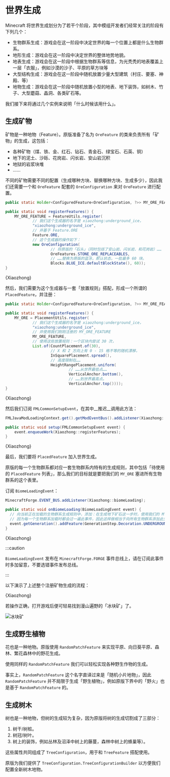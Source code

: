 # 世界生成

<!-- markdownlint-disable MD033 -->


Minecraft 将世界生成划分为了若干个阶段，其中模组开发者们经常关注的阶段有下列几个：

- 生物群系生成：游戏会在这一阶段中决定世界的每一个位置上都是什么生物群系。
- 地形生成：游戏会在这一阶段中决定世界的整体地势地貌。
- 地表生成：游戏会在这一阶段中根据生物群系等信息，为光秃秃的地表覆盖上一层「衣服」，例如沙漠的沙子、平原的草方块等
- 大型结构生成：游戏会在这一阶段中随机放置少量大型建筑（村庄、要塞、神殿、等）
- 地物生成：游戏会在这一阶段中随机放置小型的地表、地下装饰，如树木、竹子、大型蘑菇、晶洞、各类矿石等。

我们接下来将通过几个实例来说明「什么时候该用什么」。

## 生成矿物

矿物是一种地物（Feature）。原版准备了名为 `OreFeature` 的类来负责所有「矿物」的生成，这包括：

- 各种矿物（煤、铁、金、红石、钻石、青金石、绿宝石、石英、铜）
- 地下的泥土、沙砾、花岗岩、闪长岩、安山岩沉积
- 地狱的岩浆块堆
- ……

不同的矿物需要不同的配置（生成哪种方块、替换哪种方块、生成多少），因此我们还需要一个和 `OreFeature` 配套的 `OreConfiguration` 来对 `OreFeature` 进行配置。

<Tabs>
<TabItem value="core" label="核心代码">

```java title="src/main/java/org/teacon/xiaozhong/Xiaozhong.java"
public static Holder<ConfiguredFeature<OreConfiguration, ?>> MY_ORE_FEATURE;

public static void registerFeatures() {
    MY_ORE_FEATURE = FeatureUtils.register(
            // 我们这个生成器的名字是 xiaozhong:underground_ice，
            "xiaozhong:underground_ice",
            // 并基于 Feature.ORE
            Feature.ORE,
            // 这个生成器的操作如下：
            new OreConfiguration(
                    // 将原版的「石头」（同时包括了安山岩、闪长岩、和花岗岩）……
                    OreFeatures.STONE_ORE_REPLACEABLES,
                    // ……替换为原版的蓝冰，默认状态，一批最多 60 块。
                    Blocks.BLUE_ICE.defaultBlockState(), 60));
}
```

</TabItem>
<TabItem value="full" label="完整代码">
    <CodeBlock language="java" metastring="{28,36-42,51}" showLineNumbers
               title="src/main/java/org/teacon/xiaozhong/Xiaozhong.java">{Xiaozhong}</CodeBlock>
</TabItem>
</Tabs>

然后，我们需要为这个生成器与一套「放置规则」搭配，形成一个所谓的 `PlacedFeature`，并注册：

<Tabs>
<TabItem value="core" label="核心代码">

```java title="src/main/java/org/teacon/xiaozhong/Xiaozhong.java"
public static Holder<ConfiguredFeature<OreConfiguration, ?>> MY_ORE_FEATURE;

public static void registerFeatures() {
    MY_ORE = PlacementUtils.register(
            // 我们这个生成器的名字是 xiaozhong:underground_ice，
            "xiaozhong:underground_ice",
            // 并使用我们刚刚注册的 MY_ORE_FEATURE
            MY_ORE_FEATURE,
            // 使用这些放置规则：一个区块内尝试 30 次，
            List.of(CountPlacement.of(30),
                    // X 和 Z 方向上有 0 - 15 格不等的随机漂移，
                    InSquarePlacement.spread(),
                    // 高度限制在……
                    HeightRangePlacement.uniform(
                            // ……从世界最低点……
                            VerticalAnchor.bottom(),
                            // ……到世界最高点。
                            VerticalAnchor.top())));
}
```

</TabItem>
<TabItem value="full" label="完整代码">
    <CodeBlock language="java" metastring="{29,36,43-51}" showLineNumbers
               title="src/main/java/org/teacon/xiaozhong/Xiaozhong.java">{Xiaozhong}</CodeBlock>
</TabItem>
</Tabs>

然后我们订阅 `FMLCommonSetupEvent`，在其中__推迟__调用此方法：

<Tabs>
<TabItem value="core" label="核心代码">

```java title="src/main/java/org/teacon/xiaozhong/Xiaozhong.java"
FMLJavaModLoadingContext.get().getModEventBus().addListener(Xiaozhong::setup);

public static void setup(FMLCommonSetupEvent event) {
    event.enqueueWork(Xiaozhong::registerFeatures);
}
```

</TabItem>
<TabItem value="full" label="完整代码">
    <CodeBlock language="java" metastring="{32,53-55}" showLineNumbers
               title="src/main/java/org/teacon/xiaozhong/Xiaozhong.java">{Xiaozhong}</CodeBlock>
</TabItem>
</Tabs>

最后，我们要将 `PlacedFeature` 加入世界生成。

原版的每一个生物群系都对应一套生物群系内特有的生成规则，其中包括「待使用的 `PlacedFeature` 列表」，那么我们的目标就是要把我们的 `MY_ORE` 塞进所有生物群系的这个表里。

订阅 `BiomeLoadingEvent`：

<Tabs>
<TabItem value="core" label="核心代码">

```java title="src/main/java/org/teacon/xiaozhong/Xiaozhong.java"
MinecraftForge.EVENT_BUS.addListener(Xiaozhong::biomeLoading);

public static void onBiomeLoading(BiomeLoadingEvent event) {
  // 向当前正在加载的生物群系生成规则中，添加：在生成地下矿石这一步时，使用我们的 MY_ORE
  // 因为每一个生物群系加载时都会过一遍此事件，因此这样做相当于向所有生物群系添加此生成器。
  event.getGeneration().addFeature(GenerationStep.Decoration.UNDERGROUND_ORES, MY_ORE);
}
```

</TabItem>
<TabItem value="full" label="完整代码">
    <CodeBlock language="java" metastring="{33,57-59}" showLineNumbers
               title="src/main/java/org/teacon/xiaozhong/Xiaozhong.java">{Xiaozhong}</CodeBlock>
</TabItem>
</Tabs>

:::caution

`BiomeLoadingEvent` 发布在 `MinecraftForge.FORGE` 事件总线上，请在订阅此事件时多加留意，不要选错事件发布总线。

:::

以下演示了上述整个注册矿物生成的流程：

<CodeBlock language="java" showLineNumbers
           title="src/main/java/org/teacon/xiaozhong/Xiaozhong.java">{Xiaozhong}</CodeBlock>

若操作正确，打开游戏后便可轻易找到漫山遍野的「冰块矿」了。

![冰块矿](./ice-ore.png)

## 生成野生植物

花也是一种地物。原版使用 `RandomPatchFeature` 来实现平原、向日葵平原、森林、繁花森林中的野花生成。

使用同样的 `RandomPatchFeature` 我们可以轻松实现各种野生作物的生成。

事实上，`RandomPatchFeature` 这个名字直译过来是「随机小片地物」，因此 `RandomPatchFeature` 并不局限于生成「野生植物」，例如原版下界中的「野火」也是基于 `RandomPatchFeature` 的。

## 生成树木

树也是一种地物，但树的生成较为复杂，因为原版将树的生成切割成了三部分：

  1. 树干/树桩。
  2. 树冠/树叶。
  3. 树上的装饰，例如丛林及沼泽中树上的藤蔓，森林中树上的蜂巢等）。

这些属性共同组成了 `TreeConfiguration`，用于和 `TreeFeature` 搭配使用。

原版为我们提供了 `TreeConfiguration.TreeConfigurationBuilder` 以方便我们配置全新树木地物。
